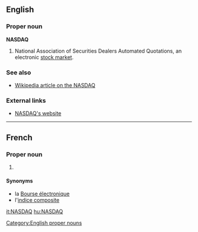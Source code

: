 ==English==
===Proper noun===
'''NASDAQ'''

# {{trademark}} National Association of Securities Dealers Automated Quotations, an electronic [[stock market]].

===See also===
*[[w:NASDAQ|Wikipedia article on the NASDAQ]]

===External links===
*[http://www.nasdaq.com NASDAQ's website]
[[Category:English proper nouns]]
----
==French==

===Proper noun===
{{infl|fr|proper noun|g=m}}

# {{l|en|NASDAQ}}

====Synonyms====
*la [[Bourse électronique]]
*l'[[indice composite]]

[[it:NASDAQ]]
[[hu:NASDAQ]]